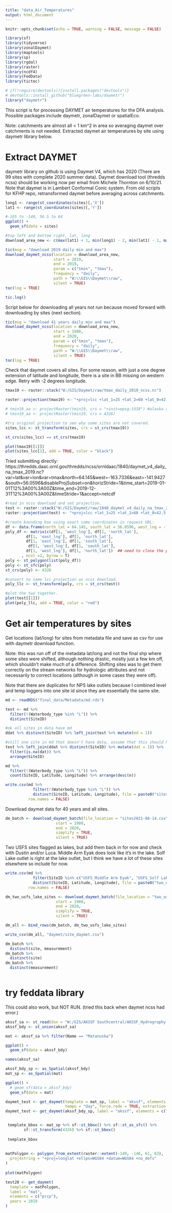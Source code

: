 ```yaml
---
title: "data_Air_Temperatures"
output: html_document
---
```


```r
knitr::opts_chunk$set(echo = TRUE, warning = FALSE, message = FALSE)

library(sf)
library(tidyverse)
library(zonalDaymet)
library(maptools)
library(sp)
library(rgdal)
library(raster)
library(ncdf4)
library(FedData)
library(tictoc)

# if(!require(devtools)){install.packages("devtools")}
# devtools::install_github("bluegreen-labs/daymetr")
library("daymetr")
```


This script is for processing DAYMET air temperatures for the DFA analysis. Possible packages include daymetr, zonalDaymet or spatialEco.

Note: catchments are almost all < 1 km^2 in area so averaging daymet over catchments is not needed. Extracted daymet air temperatures by site using daymetr library below.


# Extract DAYMET

daymetr library on github is using Daymet V4, which has 2020 (There are 99 sites with complete 2020 summer data). Daymet download tool (thredds ncss) should be working now per email from Michele Thornton on 6/10/21. Note that daymet is in Lambert Conformal Conic system. From old scripts for KFHP repo, retransformed daymet before averaging across catchments.

```r
long1 <- range(st_coordinates(sites)[,'X'])
lat1 <- range(st_coordinates(sites)[,'Y'])

#-165 to -140, 56.5 to 64
ggplot() +
  geom_sf(data = sites)

#top left and bottom right, lat, long
download_area_new <- c(max(lat1) + 1, min(long1) - 2, min(lat1) - 1, max(long1) + 1)

tic(msg = "download 2019 daily min and max")
download_daymet_ncss(location = download_area_new,
                     start = 2019,
                     end = 2019,
                     param = c("tmin", "tmax"),
                     frequency = "daily",
                     path = "W:\\GIS\\Daymet\\raw",
                     silent = TRUE)
toc(log = TRUE)

tic.log()

```

Script below for downloading all years not run because moved forward with downloading by sites (next section).

```r
tic(msg = "download 41 years daily min and max")
download_daymet_ncss(location = download_area_new,
                     start = 1980,
                     end = 2020,
                     param = c("tmin", "tmax"),
                     frequency = "daily",
                     path = "W:\\GIS\\Daymet\\raw",
                     silent = TRUE)
toc(log = TRUE)
```

Check that daymet covers all sites. For some reason, with just a one degree extension of latitude and longitude, there is a site in BB missing on western edge. Retry with -2 degrees longitude.

```r
tmax19 <- raster::stack("W:/GIS/Daymet/raw/tmax_daily_2019_ncss.nc") 

raster::projection(tmax19) <- "+proj=lcc +lat_1=25 +lat_2=60 +lat_0=42.5 +lon_0=-100 +x_0=0 +y_0=0 +ellps=WGS84 +datum=WGS84 +units=km +no_defs"

# tmin19_aa <- projectRaster(tmin19, crs = "+init=epsg:3338") #alaska albers
# tmin19_aa <- projectRaster(tmin19, crs = 4326)

#try original projection to see why some sites are not covered.
sites_lcc <- st_transform(sites, crs = st_crs(tmax19))

st_crs(sites_lcc) == st_crs(tmax19)

plot(tmax19[[1]])
plot(sites_lcc[1], add = TRUE, color = "black")

```

Tried submitting directly:
https://thredds.daac.ornl.gov/thredds/ncss/ornldaac/1840/daymet_v4_daily_na_tmax_2019.nc?var=lat&var=lon&var=tmax&north=64.145&west=-163.7336&east=-141.9427&south=56.0596&disableProjSubset=on&horizStride=1&time_start=2019-01-01T12%3A00%3A00Z&time_end=2019-12-31T12%3A00%3A00Z&timeStride=1&accept=netcdf

```r
#read in ncss download and set projection.
test <- raster::stack("W:/GIS/Daymet/raw/1840_daymet_v4_daily_na_tmax_2019.nc") 
raster::projection(test) <- "+proj=lcc +lat_1=25 +lat_2=60 +lat_0=42.5 +lon_0=-100 +x_0=0 +y_0=0 +ellps=WGS84 +datum=WGS84 +units=km +no_defs"

#create bounding box using exact same coordinates in request URL:
df <- data.frame(north_lat = 64.145, south_lat = 56.0596, west_lng = -163.7336, east_lng = -141.9427)
poly_df <- matrix(c(df[1, 'west_lng'], df[1, 'north_lat'], 
         df[1, 'east_lng'], df[1, 'north_lat'], 
         df[1, 'east_lng'], df[1, 'south_lat'], 
          df[1, 'west_lng'], df[1, 'south_lat'],
         df[1, 'west_lng'], df[1, 'north_lat'])  ## need to close the polygon
       , ncol =2, byrow = T) 
poly <- st_polygon(list(poly_df))
poly <- st_sfc(poly)
st_crs(poly) <- 4326

#convert to same lcc projection as ncss download.
poly_llc <- st_transform(poly, crs = st_crs(test))

#plot the two together.
plot(test[[1]])
plot(poly_llc, add = TRUE, color = "red")
```


# Get air temperatures by sites

Get locations (lat/long) for sites from metadata file and save as csv for use with daymetr download function.

Note: this was run off of the metadata lat/long and not the final shp where some sites were shifted, although nothing drastic, mostly just a few km off, which shouldn't make much of a difference. Shifting sites was to get them correctly on the stream networks for hydrologic attributes and not necessarily to correct locations (although in some cases they were off).

Note that there are duplicates for NPS lake outlets because I combined level and temp loggers into one site id since they are essentially the same site.

```r
md <- readRDS("final_data/Metadata/md.rds")

test <- md %>% 
  filter(!(Waterbody_type %in% "L")) %>% 
  distinct(SiteID)

#ok all sites in data have md
ddat %>% distinct(SiteID) %>% left_join(test %>% mutate(md = 1))

#still one site in md that doesn't have data, assume that this should have been dropped from md in qa and just got missed.
test %>% left_join(ddat %>% distinct(SiteID) %>% mutate(dat = 1)) %>% 
  filter(is.na(dat)) %>% 
  arrange(SiteID)

md %>% 
  filter(!(Waterbody_type %in% "L")) %>% 
  count(SiteID, Latitude, Longitude) %>% arrange(desc(n))

write.csv(md %>%
            filter(!(Waterbody_type %in% "L")) %>% 
            distinct(SiteID, Latitude, Longitude), file = paste0("sites", Sys.Date(), ".csv"),
          row.names = FALSE)
```


Download daymet data for 40 years and all sites.

```r
dm_batch <- download_daymet_batch(file_location = "sites2021-06-14.csv",
                      start = 1980,
                      end = 2020,
                      simplify = TRUE,
                      silent = TRUE)

```

Two USFS sites flagged as lakes, but add them back in for now and check with Dustin and/or Luca. Middle Arm Eyak does look like it's in the lake. Solf Lake outlet is right at the lake outlet, but I think we have a lot of these sites elsewhere so include for now.

```r

write.csv(md %>%
            filter(SiteID %in% c("USFS_Middle Arm Eyak", "USFS_Solf Lake Fish Pass")) %>% 
            distinct(SiteID, Latitude, Longitude), file = paste0("two_usfs_lake_sites", Sys.Date(), ".csv"),
          row.names = FALSE)

dm_two_usfs_lake_sites <- download_daymet_batch(file_location = "two_usfs_lake_sites2021-06-16.csv",
                      start = 1980,
                      end = 2020,
                      simplify = TRUE,
                      silent = TRUE)

dm_all <- bind_rows(dm_batch, dm_two_usfs_lake_sites)

write_csv(dm_all, "daymet/site_daymet.csv")

dm_batch %>% 
  distinct(site, measurement)
dm_batch %>% 
  distinct(site)
dm_batch %>% 
  distinct(measurement)



```

# try feddata library

This could also work, but NOT RUN. (tried this back when daymet ncss had error.)


```r

akssf_sa <- st_read(dsn = "W:/GIS/AKSSF Southcentral/AKSSF_Hydrography.gdb", layer = "AKSSF_studyarea_HUC8")
akssf_bdy <- st_union(akssf_sa)

mat <- akssf_sa %>% filter(Name == "Matanuska")

ggplot() +
  geom_sf(data = akssf_bdy)

names(akssf_sa)

akssf_bdy_sp <- as_Spatial(akssf_bdy)
mat_sp <- as_Spatial(mat)

ggplot() +
  # geom_sf(data = akssf_bdy) 
  geom_sf(data = mat)

daymet_test <- get_daymet(template = mat_sp, label = "akssf", elements = c("tmin"), years = c(2019), region = "na",
                          tempo = "day", force.redo = TRUE, extraction.dir = "daymet/")
daymet_test <- get_daymet(akssf_bdy_sp, label = "akssf", elements = c("tmin"), years = 2019)


 template_bbox <- mat_sp %>% sf::st_bbox() %>% sf::st_as_sfc() %>% 
        sf::st_transform(4326) %>% sf::st_bbox()
 
 template_bbox
 
 
matPolygon <- polygon_from_extent(raster::extent(-149, -146, 61, 63),
  proj4string = "+proj=longlat +ellps=WGS84 +datum=WGS84 +no_defs"
)
 
plot(matPolygon)

test20 <- get_daymet(
  template = matPolygon,
  label = "mat",
  elements = c("prcp"),
  years = 2019
)
```

